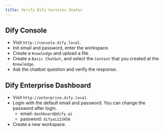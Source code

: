 ```yaml
---
title: Verify Dify Services Status
---
```


## Dify Console
- Visit `http://console.dify.local`.
- Init email and password, enter the workspace.
- Create a `Knowledge` and upload a file.
- Create a `Basic Chatbot`, and select the `Context` that you created at the `Knowledge`.
- Ask the chatbot question and verify the response.


## Dify Enterprise Dashboard
- Visit `http://enterprise.dify.local`.
- Login with the default email and password. You can change the password after login.
    - email: `dashboard@dify.ai`
    - password: `difyai123456`
- Create a new workspace.